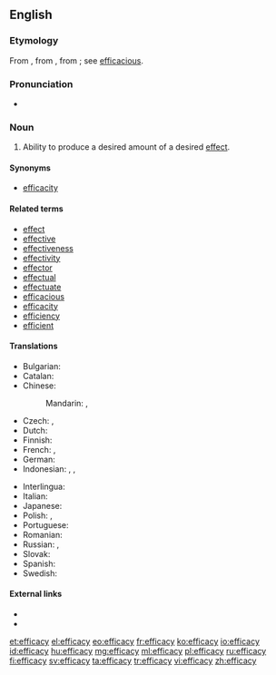 ==English==

===Etymology===
From {{etyl|fro|en}} {{term|efficace|lang=fro}}, from {{etyl|LL.|en}} {{term|efficacia||efficacy|lang=la}}, from {{etyl|la|en}} {{term|efficax||efficacious}}; see [[efficacious]].

===Pronunciation===
* {{IPA|/ˈɛf.ɪ.kə.si/}}

===Noun===
{{en-noun|-}}

# {{context|uncountable|lang=en}} Ability to produce a desired amount of a desired [[effect]].

====Synonyms====
* [[efficacity]]

====Related terms====
* [[effect]]
* [[effective]]
* [[effectiveness]]
* [[effectivity]]
* [[effector]]
* [[effectual]]
* [[effectuate]]
* [[efficacious]]
* [[efficacity]]
* [[efficiency]]
* [[efficient]]

====Translations====
{{trans-top|ability to produce effect}}
* Bulgarian: {{t+|bg|де́йственост|f}}
* Catalan: {{t|ca|eficàcia|f}}
* Chinese:
*: Mandarin: {{t+|cmn|功效|tr=gōngxiào|sc=Hani}}, {{t+|cmn|效力|tr=xiàolì|sc=Hani}}
* Czech: {{t|cs|efektivnost|f}}, {{t|cs|účinnost|f}}
* Dutch: {{t+|nl|doeltreffendheid}}
* Finnish: {{t|fi|tehokkuus}}
* French: {{t+|fr|efficience|f}}, {{t+|fr|efficacité|f}}
* German: {{t|de|Wirksamkeit|f}}
* Indonesian: {{t+|id|khasiat}}, {{t+|id|manjur|alt=kemanjuran}}, {{t+|id|ampuh|alt=keampuhan}}
{{trans-mid}}
* Interlingua: {{t|ia|efficacia}}
* Italian: {{t+|it|efficacia|f}}
* Japanese: {{t|ja|有効性|tr=ゆうこうせい, yūkōsei|sc=Jpan}}
* Polish: {{t|pl|efektywność|f}}, {{t|pl|skuteczność|f}}
* Portuguese: {{t+|pt|eficácia|f}}
* Romanian: {{t+|ro|eficacitate|f}}
* Russian: {{t+|ru|эффекти́вность|f|sc=Cyrl}}, {{t+|ru|де́йственность|f|sc=Cyrl}}
* Slovak: {{t+|sk|efektívnosť|f}}
* Spanish: {{t+|es|eficacia|f}}
* Swedish: {{t+|sv|effektivitet|f}}
{{trans-bottom}}

====External links====
* {{R:Webster 1913}}
* {{R:Century 1911}}

[[et:efficacy]]
[[el:efficacy]]
[[eo:efficacy]]
[[fr:efficacy]]
[[ko:efficacy]]
[[io:efficacy]]
[[id:efficacy]]
[[hu:efficacy]]
[[mg:efficacy]]
[[ml:efficacy]]
[[pl:efficacy]]
[[ru:efficacy]]
[[fi:efficacy]]
[[sv:efficacy]]
[[ta:efficacy]]
[[tr:efficacy]]
[[vi:efficacy]]
[[zh:efficacy]]